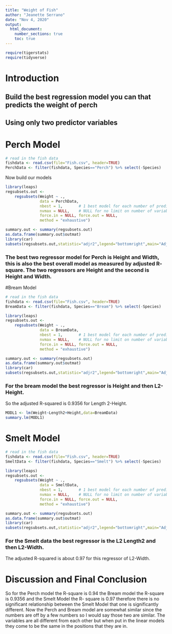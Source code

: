 ```yaml
---
title: "Weight of Fish"
author: "Jeanette Serrano"
date: "Nov 4, 2020"
output: 
  html_document:
    number_sections: true
    toc: true
---
```



```r
require(tigerstats)
require(tidyverse)
```

# Introduction

<!--In this section you explain what you are trying to show.  Where did the data come from?  What is the research or other question you are trying to answer?!-->

## Build the best regression model you can that predicts the weight of perch
## Using only two predictor variables  


# Perch Model 

<!--Decide on your methods:  use "variable analysis" or other appropriate descriptors.  Make sure to choose at least one graphical method and at least one numerical method.!-->

```r
# read in the fish data 
fishdata <- read.csv(file="Fish.csv", header=TRUE)
PerchData <- filter(fishdata, Species=="Perch") %>% select(-Species)                
```

Now build our models
```r
library(leaps)
regsubsets.out <-
    regsubsets(Weight ~ .,
               data = PerchData,
               nbest = 1,       # 1 best model for each number of predictors
               nvmax = NULL,    # NULL for no limit on number of variables
               force.in = NULL, force.out = NULL,
               method = "exhaustive")

summary.out <- summary(regsubsets.out)
as.data.frame(summary.out$outmat)
library(car)
subsets(regsubsets.out,statistic="adjr2",legend="bottomright",main="Adjusted R^2")
```
   
### The best two regressor model for Perch is Height and Width, this is also the best overall model as measured by adjusted R- square. The two regressors are Height and the second is Height and Width. 


#Bream Model 

```r
# read in the fish data 
fishdata <- read.csv(file="Fish.csv", header=TRUE)
BreamData <- filter(fishdata, Species=="Bream") %>% select(-Species)                
```



```r
library(leaps)
regsubsets.out <-
    regsubsets(Weight ~ .,
               data = BreamData,
               nbest = 1,       # 1 best model for each number of predictors
               nvmax = NULL,    # NULL for no limit on number of variables
               force.in = NULL, force.out = NULL,
               method = "exhaustive")

summary.out <- summary(regsubsets.out)
as.data.frame(summary.out$outmat)
library(car)
subsets(regsubsets.out,statistic="adjr2",legend="bottomright",main="Adjusted R^2")
```
<!--Divide this section into two sub-sections:  One for your descriptive  results and one for your inferential results.!-->
  
### For the bream model the best regressor is Height and then L2-Height.
So the adjusted R-squared is 0.9356 for Length 2-Height. 
  

```r
MODL1 <- lm(Weight~Length2+Height,data=BreamData)
summary.lm(MODL1)
```

# Smelt Model 

```r
# read in the fish data 
fishdata <- read.csv(file="Fish.csv", header=TRUE)
SmeltData <- filter(fishdata, Species=="Smelt") %>% select(-Species)                
```

```r
library(leaps)
regsubsets.out <-
    regsubsets(Weight ~ .,
               data = SmeltData,
               nbest = 1,       # 1 best model for each number of predictors
               nvmax = NULL,    # NULL for no limit on number of variables
               force.in = NULL, force.out = NULL,
               method = "exhaustive")

summary.out <- summary(regsubsets.out)
as.data.frame(summary.out$outmat)
library(car)
subsets(regsubsets.out,statistic="adjr2",legend="bottomright",main="Adjusted R^2")
```


  
### For the Smelt data the best regressor is the L2 Length2 and then L2-Width. 
The adjusted R-squared is about 0.97 for this regressor of L2-Width. 
  
  


  
# Discussion and Final Conclusion
So for the Perch model the R-square is 0.94 the Bream model the R-square is 0.9356 and the Smelt Model the R- square is 0.97 therefore there is no significant relationship between the Smelt Model that one is significantly different. Now the Perch and Bream model are somewhat similar since the numbers are off by a few numbers so I would say those two are similar. The variables are all different from each other but when put in the linear models they come to be the same in the positions that they are in. 
  

<!--Discussion and conclusion here.  If you found a relationship be sure to consider whether the relationship occurs because one of the variavbles causes the other, or whether they perhasps are related for some other reason.  Watch the chapter 6 videos from the GeorgeTown videos collection.!-->
